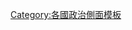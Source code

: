 {{sidebar with collapsible lists
| name      = Politics of Peru
| wraplinks = true
| bodyclass = vcard
| bodystyle = width:auto
| liststyle = text-align:left

| title = {{politics sidebar title|country=秘魯|image=Gran Sello de la República del Perú.svg|size=135px|title=秘魯|width=125px}}

| list1title = 行政
| list1 =
* [[秘魯總統列表|總統]]
* [[秘魯副總統列表|副總統]]
* [[秘魯總理列表|總理]]
* [[秘魯內閣|內閣]]
* [[秘魯大臣列表|大臣]]

| list2title = 司法
| list2 =
* [[秘魯司法系統|司法系統]]
* [[秘魯最高法院|共和國最高法院]]
* [[秘魯上級法院|上級法院]]
* [[秘魯一審法院|一審法院]]
* [[秘魯和平法院|和平法院]]

| list3title = 立法
| list3 =
* [[秘魯國會|共和國國會]]
* [[秘魯憲法|憲法]]

| list4title = 自治
| list4 =
* [[地方行政長官全國會議]]
* [[秘魯憲法法庭|憲法法庭]]
* [[秘魯公共部|公共部]]
* [[秘魯申訴專員]]
* [[秘魯總監察官]]
* [[銀行、保險和養老金監管局|SBS]]
* [[秘魯中央儲蓄銀行|中央儲蓄銀行]]
* [[秘魯大學列表|國立大學]]

| list5title = 選舉
| list5 =
* [[秘魯選舉]]
* [[秘魯選舉制度]]
* [[選舉程序國家局|ONPE]]
* [[選舉國家評判團|JNE]]
* [[身份及公民地位國家登記處|RENIEC]]

| list6title = 政黨
| list6 =
* [[秘魯政黨列表|政黨]]
* [[秘魯人民黨|APRA]]
* [[秘魯民族黨]]
* [[秘魯聯盟|UPP]]
* [[基督教人民黨 (秘魯)|PPC]]
* [[民族革新黨 (秘魯)|民族革新黨]]
* [[Cambio 90]]
* [[Sí Cumple]]
* [[人民行動黨 (秘魯)|人民行動黨]]

| list7title = 地區政府
| list7 =
* [[秘魯地區政府]]
* [[亞馬遜大區]]
* [[安卡什大區]]
* [[阿普里馬克大區]]
* [[阿雷基帕大區]]
* [[阿亞庫喬大區]]
* [[卡哈馬卡大區]]
* [[卡亞俄大區]]
* [[庫斯科大區]]
* [[万卡韦利卡大区]]
* [[瓦努科大區]]
* [[伊卡大區]]
* [[胡寧大區]]
* [[拉利伯塔德大区]]
* [[蘭巴耶克大區]]
* [[利馬大區]]
* [[洛雷托大區]]
* [[马德雷德迪奥斯大区]]
* [[莫克瓜大區]]
* [[帕斯科大區]]
* [[皮烏拉大區]]
* [[普諾大區]]
* [[聖馬丁大區]]
* [[塔克納大區]]
* [[通貝斯大區]]
* [[烏卡亞利大區]]

| list8title = 地方政府
| list8 =
* [[秘魯的自治市|自治市]]
* [[秘魯的省|省]]
* [[秘魯的地區|地區]]
* [[利馬省]]
| below = {{politics sidebar below|Peru}}
}}<noinclude>
{{clear}}

[[Category:各國政治側面模板]]
</noinclude>